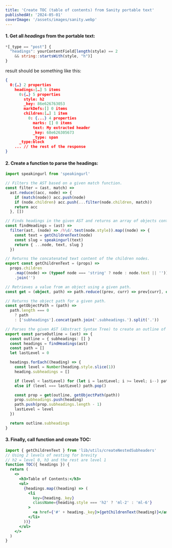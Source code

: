 ```yaml
---
title: 'Create TOC (table of contents) from Sanity portable text'
publishedAt: '2024-05-01'
coverImage: '/assets/images/sanity.webp'
---
```


#### 1. Get all _headings_ from the portable text:

```ts
*[_type == "post"] {
  "headings": yourContentField[length(style) == 2
    && string::startsWith(style, "h")]
}
```

result should be something like this:

```json
{
  0:{…} 2 properties
    headings:[…] 5 items
      0:{…} 5 properties
        style: h2
        _key: 86e626763053
        markDefs:[] 0 items
        children:[…] 1 item
          0: {...} 4 properties
            marks: [] 0 items
            text: My extracted header
            _key: 68e626305673
            _type: span
      _type:block
    ... // the rest of the response
}
```

#### 2. Create a function to parse the headings:

```ts
import speakingurl from 'speakingurl'

// Filters the AST based on a given match function.
const filter = (ast, match) =>
  ast.reduce((acc, node) => {
    if (match(node)) acc.push(node)
    if (node.children) acc.push(...filter(node.children, match))
    return acc
  }, [])

// Finds headings in the given AST and returns an array of objects containing the heading text and slug.
const findHeadings = (ast) =>
  filter(ast, (node) => /h\d/.test(node.style)).map((node) => {
    const text = getChildrenText(node)
    const slug = speakingurl(text)
    return { ...node, text, slug }
  })

// Returns the concatenated text content of the children nodes.
export const getChildrenText = (props) =>
  props.children
    .map((node) => (typeof node === 'string' ? node : node.text || ''))
    .join('')

// Retrieves a value from an object using a given path.
const get = (object, path) => path.reduce((prev, curr) => prev[curr], object)

// Returns the object path for a given path.
const getObjectPath = (path) =>
  path.length === 0
    ? path
    : ['subheadings'].concat(path.join('.subheadings.').split('.'))

// Parses the given AST (Abstract Syntax Tree) to create an outline of subheadings.
export const parseOutline = (ast) => {
  const outline = { subheadings: [] }
  const headings = findHeadings(ast)
  const path = []
  let lastLevel = 0

  headings.forEach((heading) => {
    const level = Number(heading.style.slice(1))
    heading.subheadings = []

    if (level < lastLevel) for (let i = lastLevel; i >= level; i--) path.pop()
    else if (level === lastLevel) path.pop()

    const prop = get(outline, getObjectPath(path))
    prop.subheadings.push(heading)
    path.push(prop.subheadings.length - 1)
    lastLevel = level
  })

  return outline.subheadings
}
```

#### 3. Finally, call function and create TOC:

```jsx
import { getChildrenText } from 'lib/utils/createNestedSubheaders'
// Using 2 levels of nesting for brevity
// h2 = level 0, h3 and the rest are level 1
function TOC({ headings }) {
  return (
    <>
      <h3>Table of Contents:</h3>
      <ul>
        {headings.map((heading) => (
          <li
            key={heading._key}
            className={heading.style === 'h2' ? 'ml-2' : 'ml-6'}
          >
            <a href={'#' + heading._key}>{getChildrenText(heading)}</a>
          </li>
        ))}
      </ul>
    </>
  )
}
```
